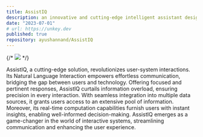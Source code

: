 ```yaml
---
title: AssistIQ
description: an innovative and cutting-edge intelligent assistant designed to revolutionize data interactions, catering to various professional needs. It empowers users with relevant insights, driving efficiency, and enhancing productivity.
date: "2023-07-01"
# url: https://unkey.dev
published: true
repository: ayushannand/AssistIQ
---
```



{/* [![](https://github.com/ayushannand/AssistIQ)](https://github.com/ayushannand/AssistIQ) */}

AssistIQ, a cutting-edge solution, revolutionizes user-system interactions. Its Natural Language Interaction empowers effortless communication, bridging the gap between users and technology. Offering focused and pertinent responses, AssistIQ curtails information overload, ensuring precision in every interaction. With seamless integration into multiple data sources, it grants users access to an extensive pool of information. Moreover, its real-time computation capabilities furnish users with instant insights, enabling well-informed decision-making. AssistIQ emerges as a game-changer in the world of interactive systems, streamlining communication and enhancing the user experience.
